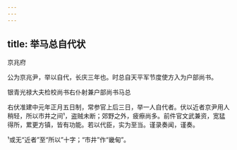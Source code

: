 ```yaml
---
---
---
```

title: 举马总自代状
---



京兆府





公为京兆尹，举以自代，长庆三年也。时总自天平军节度使方入为户部尚书。

银青光禄大夫检校尚书右仆射兼户部尚书马总

右伏准建中元年正月五日制，常参官上后三日，举一人自代者。伏以近者京尹用人稍轻，所以市井之间¹，盗贼未断；郊野之外，疲瘵尚多。前件官文武兼资，宽猛得所，累更方镇，皆有功能。若以代臣，实为至当。谨录奏闻，谨奏。

¹或无“近者”至“所以”十字；“市井”作“畿甸”。